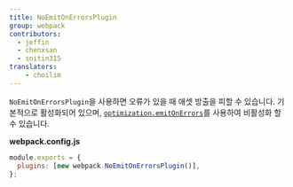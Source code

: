 ```yaml
---
title: NoEmitOnErrorsPlugin
group: webpack
contributors:
  - jeffin
  - chenxsan
  - snitin315
translators:
    - choilim
---
```


`NoEmitOnErrorsPlugin`을 사용하면 오류가 있을 때 애셋 방출을 피할 수 있습니다. 기본적으로 활성화되어 있으며, [`optimization.emitOnErrors`](/configuration/optimization/#optimizationemitonerrors)를 사용하여 비활성화 할 수 있습니다.

**webpack.config.js**

```javascript
module.exports = {
  plugins: [new webpack.NoEmitOnErrorsPlugin()],
};
```
